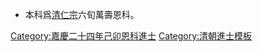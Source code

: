 {{Navbox
|name = 嘉慶二十四年己卯恩科殿試金榜
|title = 嘉慶二十四年（[[1819年]]）己卯恩科殿試金榜
|titlestyle = background-color:#FFD700;
|image =
|style = width:100%;text-align:center; 
|groupstyle = text-align:center; background-color:#FFD700;
|liststyle = text-align:center;
|state = {{{state<includeonly>|collapsed</includeonly>}}}
|group1 = 第一甲<br>賜進士及第<br>共3名
|list1 = '''[[陳沆|陳　沆]]''' - '''[[楊九畹]]''' - '''[[胡達源]]'''

|group2 = 第二甲<br>賜進士出身<br>共99名
|list2 = [[孫起端]] - [[蔡紹江]] - [[邵甲名]] - [[俞誦芬]] - [[沈鑅彪]] - [[魏敬中]] - [[王文驤]] - [[王星楡]] - [[楊峻|楊　峻]] - [[慕維德]]<br>[[胡　炳]] - [[錢棠|錢　棠]] - [[韓大信]] - [[邵正笏]] - [[文壽畢]] - [[周曰炳]] - [[陸蔭奎]] - [[徐士芬]] - [[錢寶琛]] - [[阮燦輝]]<br>[[宋大寅]] - [[張縉雲]] - [[劉夢蘭]] - [[吳文鎔]] - [[張其玣]] - [[方玉璪]] - [[李彬然]] - [[費庚吉]] - [[胡培翬]] - [[李紹昉]]<br>[[李耀瑚]] - [[蔡家玕]] - [[周祖植]] - [[劉榮熙]] - [[朱德華]] - [[馬洲 (嘉慶進士)|馬　洲]] - [[高容聲]] - [[方長庚]] - [[羅耆勳]] - [[劉宇昌]]<br>[[易長華]] - [[裴鑑|裴　鑑]] - [[黃世名]] - [[楊景曾]] - [[周曾毓]] - [[朱國淳]] - [[潘一桂]] - [[王錦雯]] - [[但明倫]] - [[王世紱]]<br>[[程澐|程　澐]] - [[周祖培]] - [[巫宜福]] - [[尙開模]] - [[陳兆熊]] - [[花詠春]] - [[沈福清]] - [[林崢嶸]] - [[胡暉吉]] - [[蕭炳椿|蕭秉瑩]]<br>[[李昭美]] - [[謝興嶢]] - [[孫河 (嘉慶進士)|孫　河]] - [[戴本義]] - [[劉潮|劉　潮]] - [[姜堅|姜　堅]] - [[涂崧|-{涂}-　崧]] - [[德春|德　春]] - [[明誼|明　誼]] - [[胡美彥]]<br>[[方傳穆]] - [[鄭瑞麒]] - [[張家栻]] - [[徐述虔]] - [[徐久道]] - [[尹榮組]] - [[啓寧|啓　寧]] - [[羅升棓]] - [[蔡鵬南]] - [[朱希良]]<br>[[陶際清]] - [[朱瀾 (嘉慶進士)|朱　瀾]] - [[麥祥|麥　祥]] - [[盛增|盛　增]] - [[賈大夏]] - [[葉敬昌|葉敏昌]] - [[李嘉秀]] - [[龔聯奎]] - [[李鴻卓]] - [[周濂 (進士)|周　濂]]<br>[[李衢|李　衢]] - [[鄭瑞玉]] - [[圖隆阿]] - [[孫銜|孫　銜]] - [[蔣立誠]] - [[王雲岫]] - [[陳維垣]] - [[鄭繩祖]] - [[黃錫祚]]<span style="color: #FFFFFF;"> - －－－</span>

|group3 = 第三甲<br>賜同進士出身<br>共122名
|list3 = [[陳嘉謨 (嘉慶進士)|陳嘉謨]] - [[龔文煥]] - [[馮鋐|馮　鋐]] - [[陳學源]] - [[郭應辰]] - [[郭維城 (嘉慶進士)|郭維城]] - [[戴修道]] - [[牛夢錕]] - [[洪錫光]] - [[朱嶟|朱　嶟]]<br>[[錢誠基]] - [[張維甲]] - [[潘錫榮]] - [[賈侍舜]] - [[趙琇|趙　琇]] - [[潘一奎]] - [[黃華璧]] - [[余埥|余　埥]] - [[廖重機]] - [[李閒|李　閑]]<br>[[龔藻|龔　藻]] - [[黃天相]] - [[松峻|松　峻]] - [[耿麟|耿　麟]] - [[陳增稔]] - [[胡裕|胡　裕]] - [[王于烈]] - [[吳繩顯]] - [[胡湜|胡　湜]] - [[謝澐|謝　澐]]<br>[[訥勒亨額|宗室訥勒亨額]]-[[譚光第]]-[[林良弼]]-[[饒芝|饒　芝]] - [[王恂 (清朝)|王　恂]] - [[富陞額]] - [[王寶華]] - [[楊培基]] - [[宋仁華]] - [[龔善思]]<br>[[李德生 (嘉慶進士)|李德生]] - [[高履觀]] -[[鐵麟|宗室鐵麟]]- [[何輝綬]] - [[衞龍筠]] - [[郭聚奎]] - [[曾遜淵]] - [[李培炆]] - [[王頤 (嘉慶進士)|王　頤]] - [[徐作霖]]<br>[[慶善|慶　善]] - [[汪日宣]] - [[張爾牧]] - [[侯錫珵]] - [[郭鳴高]] - [[楊煃|楊　煃]] - [[陳維屏]] - [[黃徵乂]] - [[趙存洵]] - [[伊崇額]]<br>[[陳在元]] - [[馬鏘鸞]] - [[錫旃|錫　旃]] -[[宗室希哲]]- [[李鍔|李　鍔]] - [[周彥|周　彥]] - [[羅珍|羅　珍]] - [[梁炳|梁　炳]]-[[鄂爾端|宗室鄂爾端]]-[[李廷幹]]<br>[[史孟和]] - [[文雅|文　雅]] - [[王思義]] - [[唐琳枝]] - [[賀緯|賀　緯]] - [[賈琅|賈　琅]] - [[蔣元封]] - [[翟發宗]] - [[王善壁]] - [[張啓庚]]<br>[[歐陽山 (嘉慶進士)|歐陽山]] - [[焦維棫]] - [[扥渾布|托渾布]] - [[孫淦酉]] - [[梅克芳]] - [[恒熙|恒　熙]] - [[張夢蘭]] - [[盧履謙]] - [[冷煌|冷　煌]] - [[張署|張　署]]<br>[[貢青選]] - [[彭三壽]] - [[趙軒波]] - [[蔣廷恩]] - [[崔虞齡]] - [[劉鋆|劉　鋆]] - [[席光縉]] - [[鄭永修]] - [[曲世淳]] - [[德亮|德　亮]]<br>[[趙光蕙]] - [[劉遵和]] - [[鄧夢鯉]] - [[呂夢飛]] - [[劉霈|劉　霈]] - [[陳璵|陳　璵]] - [[蔡以倬]] - [[賀雲舉]] - [[王振江]] - [[諸葛懏]]<br>[[曹浦蓮]] - [[段上功]] - [[李印萬]] - [[陳道隆]] - [[王肇新]] - [[王森長]] - [[蔡如蘅 (嘉慶進士)|蔡如蘅]] - [[孫述庭]] - [[李泰 (嘉慶進士)|李　泰]] - [[周步驤]]<br>[[王昺|王　昺]] - [[王天錫]]<span style="color: #FFFFFF;"> - －－－ - －－－ - －－－ - －－－ - －－－ - －－－ - －－－ - －－－</span>
|belowstyle = text-align: center; background-color:#FFD700;
|below='''前一科：[[Template:嘉慶二十二年丁丑科殿試金榜|嘉慶二十二年丁丑科]]　'''·'''　後一科：[[Template:嘉慶二十五年庚辰科殿試金榜|嘉慶二十五年庚辰科]]'''<br>'''同科進士：[[Template:嘉慶二十四年己卯恩科武殿試金榜|嘉慶二十四年己卯武恩科]]'''
}}
[[Category:嘉慶二十四年己卯恩科進士]]
<noinclude>
[[Category:嘉慶二十四年己卯恩科進士| ]]
[[Category:清朝進士模板]]
*本科爲[[清仁宗]]六旬萬壽恩科。</noinclude>